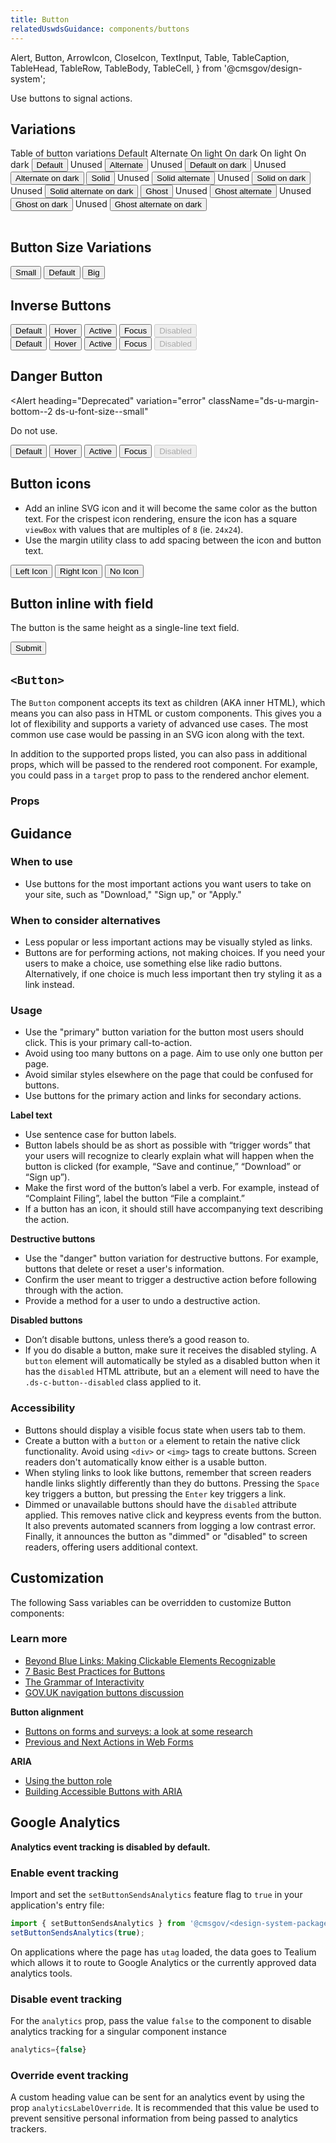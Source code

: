 ```yaml
---
title: Button
relatedUswdsGuidance: components/buttons
---
```


  Alert,
  Button,
  ArrowIcon,
  CloseIcon,
  TextInput,
  Table,
  TableCaption,
  TableHead,
  TableRow,
  TableBody,
  TableCell,
} from '@cmsgov/design-system';

Use buttons to signal actions.

## Variations

<Table stackable stackableBreakpoint="md" className="ds-u-margin-bottom--2">
  <TableCaption>Table of button variations</TableCaption>
  <colgroup span="2" />
  <colgroup span="2" />
  <TableHead>
    <TableRow>
      <TableCell colSpan="2" scope="colgroup">Default</TableCell>
      <TableCell colSpan="2" scope="colgroup">Alternate</TableCell>
    </TableRow>
    <TableRow>
      <TableCell scope="col">On light</TableCell>
      <TableCell scope="col">On dark</TableCell>
      <TableCell scope="col">On light</TableCell>
      <TableCell scope="col">On dark</TableCell>
    </TableRow>
  </TableHead>
  <TableBody>
    <TableRow>
      <TableCell>
        <Button>Default</Button>
      </TableCell>
      <TableCell>
        <ThemeContent onlyThemes={['healthcare', 'medicare']}>
          <CloseIcon className="ds-c-icon-color--error" /> Unused
        </ThemeContent>
        <ThemeContent neverThemes={['healthcare', 'medicare']}>
          <Button isAlternate>Alternate</Button>
        </ThemeContent>
      </TableCell>
      <TableCell className="ds-base--inverse">
        <ThemeContent onlyThemes={['healthcare', 'medicare']}>
          <CloseIcon className="ds-c-icon-color--error" /> Unused
        </ThemeContent><ThemeContent neverThemes={['healthcare', 'medicare']}>
          <Button onDark>Default on dark</Button>
        </ThemeContent>
      </TableCell>
      <TableCell className="ds-base--inverse">
        <ThemeContent onlyThemes={['healthcare', 'medicare']}>
          <CloseIcon className="ds-c-icon-color--error" /> Unused
        </ThemeContent><ThemeContent neverThemes={['healthcare', 'medicare']}>
          <Button isAlternate onDark>
            Alternate on dark
          </Button>
        </ThemeContent>
      </TableCell>
    </TableRow>
    <TableRow>
      <TableCell>
        <Button variation="solid">Solid</Button>
      </TableCell>
      <TableCell>
        <ThemeContent onlyThemes={['healthcare']}>
          <CloseIcon className="ds-c-icon-color--error" /> Unused
        </ThemeContent><ThemeContent neverThemes={['healthcare']}>
          <Button variation="solid" isAlternate>
            Solid alternate
          </Button>
        </ThemeContent>
      </TableCell>
      <TableCell className="ds-base--inverse">
        <ThemeContent onlyThemes={['healthcare']}>
          <CloseIcon className="ds-c-icon-color--error" /> Unused
        </ThemeContent><ThemeContent neverThemes={['healthcare']}>
          <Button variation="solid" onDark>
            Solid on dark
          </Button>
        </ThemeContent>
      </TableCell>
      <TableCell className="ds-base--inverse">
        <ThemeContent onlyThemes={['healthcare']}>
          <CloseIcon className="ds-c-icon-color--error" /> Unused
        </ThemeContent><ThemeContent neverThemes={['healthcare']}>
          <Button variation="solid" isAlternate onDark>
            Solid alternate on dark
          </Button>
        </ThemeContent>
      </TableCell>
    </TableRow>
    <TableRow>
      <TableCell>
        <Button variation="ghost">Ghost</Button>
      </TableCell>
      <TableCell>
        <ThemeContent onlyThemes={['healthcare', 'medicare']}>
          <CloseIcon className="ds-c-icon-color--error" /> Unused
        </ThemeContent><ThemeContent neverThemes={['healthcare', 'medicare']}>
          <Button variation="ghost" isAlternate>
            Ghost alternate
          </Button>
        </ThemeContent>
      </TableCell>
      <TableCell className="ds-base--inverse">
        <ThemeContent onlyThemes={['healthcare']}>
          <CloseIcon className="ds-c-icon-color--error" /> Unused
        </ThemeContent><ThemeContent neverThemes={['healthcare']}>
          <Button variation="ghost" onDark>
            Ghost on dark
          </Button>
        </ThemeContent>
      </TableCell>
      <TableCell className="ds-base--inverse">
        <ThemeContent onlyThemes={['healthcare', 'medicare']}>
          <CloseIcon className="ds-c-icon-color--error" /> Unused
        </ThemeContent><ThemeContent neverThemes={['healthcare', 'medicare']}>
          <Button variation="ghost" isAlternate onDark>
            Ghost alternate on dark
          </Button>
        </ThemeContent>
      </TableCell>
    </TableRow>
  </TableBody>
</Table>

## Button Size Variations

<EmbeddedExample>
  <div>
    <Button className="ds-u-margin-right--1" size="small">
      Small
    </Button>
    <Button className="ds-u-margin-right--1">Default</Button>
    <Button className="ds-u-margin-right--1" size="big">
      Big
    </Button>
  </div>
</EmbeddedExample>

## Inverse Buttons

<EmbeddedExample>
  <div className="ds-u-fill--background-inverse ds-u-padding--2">
    <div className="ds-u-margin-bottom--2">
      <Button className="ds-u-margin-right--1" inversed>
        Default
      </Button>
      <Button className="ds-c-button--hover ds-u-margin-right--1" inversed>
        Hover
      </Button>
      <Button className="ds-c-button--active ds-u-margin-right--1" inversed>
        Active
      </Button>
      <Button className="ds-c-button--focus ds-u-margin-right--1" inversed>
        Focus
      </Button>
      <Button disabled inversed>
        Disabled
      </Button>
    </div>
    <div>
      <Button className="ds-u-margin-right--1" variation="transparent" inversed>
        Default
      </Button>
      <Button className="ds-c-button--hover ds-u-margin-right--1" variation="transparent" inversed>
        Hover
      </Button>
      <Button className="ds-c-button--active ds-u-margin-right--1" variation="transparent" inversed>
        Active
      </Button>
      <Button className="ds-c-button--focus ds-u-margin-right--1" variation="transparent" inversed>
        Focus
      </Button>
      <Button disabled variation="transparent" inversed>
        Disabled
      </Button>
    </div>
  </div>
</EmbeddedExample>

## Danger Button

<Alert
  heading="Deprecated"
  variation="error"
  className="ds-u-margin-bottom--2 ds-u-font-size--small"
>
  <p class="ds-c-alert__text">Do not use.</p>
</Alert>

<EmbeddedExample>
  <div>
    <Button className="ds-u-margin-right--1" variation="danger">
      Default
    </Button>
    <Button className="ds-c-button--hover ds-u-margin-right--1" variation="danger">
      Hover
    </Button>
    <Button className="ds-c-button--active ds-u-margin-right--1" variation="danger">
      Active
    </Button>
    <Button className="ds-c-button--focus ds-u-margin-right--1" variation="danger">
      Focus
    </Button>
    <Button disabled variation="danger">
      Disabled
    </Button>
  </div>
</EmbeddedExample>

## Button icons

- Add an inline SVG icon and it will become the same color as the button text. For the crispest icon rendering, ensure the icon has a square `viewBox` with values that are multiples of `8` (ie. `24x24`).
- Use the margin utility class to add spacing between the icon and button text.

<EmbeddedExample>
  <div>
    <Button className="ds-u-margin-right--1">
      <ArrowIcon direction="left" className="ds-u-margin-right--05" />
      Left Icon
    </Button>
    <Button className="ds-u-margin-right--1">
      Right Icon
      <ArrowIcon direction="right" className="ds-u-margin-left--05" />
    </Button>
    <Button>No Icon</Button>
  </div>
</EmbeddedExample>

## Button inline with field

The button is the same height as a single-line text field.

<EmbeddedExample>
  <div>
    <TextInput fieldClassName="ds-u-display--inline-block ds-u-margin-right--05" type="text" />
    <Button>Submit</Button>
  </div>
</EmbeddedExample>

## `<Button>`

The `Button` component accepts its text as children (AKA inner HTML), which
means you can also pass in HTML or custom components. This gives you a lot of
flexibility and supports a variety of advanced use cases. The most common use
case would be passing in an SVG icon along with the text.

In addition to the supported props listed, you can also pass in additional
props, which will be passed to the rendered root component. For example,
you could pass in a `target` prop to pass to the rendered anchor element.

<StorybookExample
  componentName="button"
  sourceFilePath="components/Button/Button.tsx"
  storyId="components-button--default"
/>

### Props

<PropTable componentName="Button" />

## Guidance

### When to use

- Use buttons for the most important actions you want users to take on your site, such as "Download," "Sign up," or "Apply."

### When to consider alternatives

- Less popular or less important actions may be visually styled as links.
- Buttons are for performing actions, not making choices. If you need your users to make a choice, use something else like radio buttons. Alternatively, if one choice is much less important then try styling it as a link instead.

### Usage

- Use the "primary" button variation for the button most users should click. This is your primary call-to-action.
- Avoid using too many buttons on a page. Aim to use only one button per page.
- Avoid similar styles elsewhere on the page that could be confused for buttons.
- Use buttons for the primary action and links for secondary actions.

**Label text**

- Use sentence case for button labels.
- Button labels should be as short as possible with “trigger words” that your users will recognize to clearly explain what will happen when the button is clicked (for example, “Save and continue,” “Download” or “Sign up”).
- Make the first word of the button’s label a verb. For example, instead of “Complaint Filing”, label the button “File a complaint.”
- If a button has an icon, it should still have accompanying text describing the action.

**Destructive buttons**

- Use the "danger" button variation for destructive buttons. For example, buttons that delete or reset a user's information.
- Confirm the user meant to trigger a destructive action before following through with the action.
- Provide a method for a user to undo a destructive action.

**Disabled buttons**

- Don’t disable buttons, unless there’s a good reason to.
- If you do disable a button, make sure it receives the disabled styling. A `button` element will automatically be styled as a disabled button when it has the `disabled` HTML attribute, but an `a` element will need to have the `.ds-c-button--disabled` class applied to it.

### Accessibility

- Buttons should display a visible focus state when users tab to them.
- Create a button with a `button` or `a` element to retain the native click functionality. Avoid using `<div>` or `<img>` tags to create buttons. Screen readers don't automatically know either is a usable button.
- When styling links to look like buttons, remember that screen readers handle links slightly differently than they do buttons. Pressing the `Space` key triggers a button, but pressing the `Enter` key triggers a link.
- Dimmed or unavailable buttons should have the `disabled` attribute applied. This removes native click and keypress events from the button. It also prevents automated scanners from logging a low contrast error. Finally, it announces the button as "dimmed" or "disabled" to screen readers, offering users additional context.

## Customization

The following Sass variables can be overridden to customize Button components:

<ComponentThemeOptions componentname="button" />

### Learn more

- [Beyond Blue Links: Making Clickable Elements Recognizable](https://www.nngroup.com/articles/clickable-elements/)
- [7 Basic Best Practices for Buttons](http://www.uxmatters.com/mt/archives/2012/05/7-basic-best-practices-for-buttons.php)
- [The Grammar of Interactivity](http://www.uxbooth.com/articles/the-grammar-of-interactivity/)
- [GOV.UK navigation buttons discussion](https://paper.dropbox.com/doc/Navigation-buttons-continue-next-previous-ghLqL5a9Ostxxb3rvBhyO)

**Button alignment**

- [Buttons on forms and surveys: a look at some research](http://www.slideshare.net/cjforms/buttons-on-forms-and-surveys-a-look-at-some-research-2012)
- [Previous and Next Actions in Web Forms](https://www.lukew.com/ff/entry.asp?730=)

**ARIA**

- [Using the button role](https://developer.mozilla.org/en-US/docs/Web/Accessibility/ARIA/ARIA_Techniques/Using_the_button_role)
- [Building Accessible Buttons with ARIA](https://www.deque.com/blog/accessible-aria-buttons)

## Google Analytics

**Analytics event tracking is disabled by default.**

### Enable event tracking

Import and set the `setButtonSendsAnalytics` feature flag to `true` in your application's entry file:

```js
import { setButtonSendsAnalytics } from '@cmsgov/<design-system-package>';
setButtonSendsAnalytics(true);
```

On applications where the page has `utag` loaded, the data goes to Tealium which allows it to route to Google Analytics or the currently approved data analytics tools.

### Disable event tracking

For the `analytics` prop, pass the value `false` to the component to disable analytics tracking for a singular component instance

```js
analytics={false}
```

### Override event tracking

A custom heading value can be sent for an analytics event by using the prop `analyticsLabelOverride`. It is recommended that this value be used to prevent sensitive personal information from being passed to analytics trackers.
